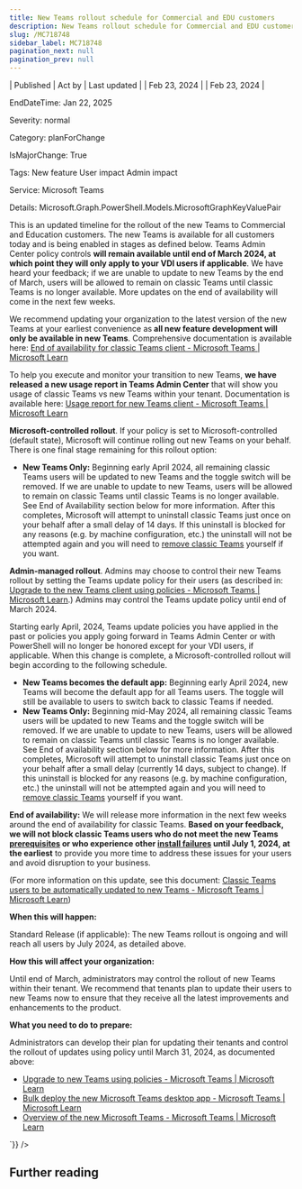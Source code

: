 ```yaml
---
title: New Teams rollout schedule for Commercial and EDU customers
description: New Teams rollout schedule for Commercial and EDU customers
slug: /MC718748
sidebar_label: MC718748
pagination_next: null
pagination_prev: null
---
```



| Published | Act by | Last updated |
| Feb 23, 2024 |  | Feb 23, 2024 |

EndDateTime: Jan 22, 2025

Severity: normal

Category: planForChange

IsMajorChange: True

Tags: New feature User impact Admin impact

Service: Microsoft Teams

Details: Microsoft.Graph.PowerShell.Models.MicrosoftGraphKeyValuePair

<div dangerouslySetInnerHTML={{__html:`
<p>This is an updated timeline for the rollout of the new Teams to Commercial and Education customers. The new Teams is available for all customers today and is being enabled in stages as defined below. Teams Admin Center policy controls <b>will remain available until end of March 2024, at which point they will only apply to your VDI users if applicable</b>. We have heard your feedback; if we are unable to update to new Teams by the end of March, users will be allowed to remain on classic Teams until classic Teams is no longer available. More updates on the end of availability will come in the next few weeks.</p><p>We recommend updating your organization to the latest version of the new Teams at your earliest convenience as<b> all new feature development will only be available in new Teams</b>. Comprehensive documentation is available here: <a href="https://learn.microsoft.com/microsoftteams/teams-classic-client-end-of-availability" target="_blank">End of availability for classic Teams client - Microsoft Teams | Microsoft Learn</a>
</p><p>To help you execute and monitor your transition to new Teams, <b>we have released a new usage report in Teams Admin Center</b> that will show you usage of classic Teams vs new Teams within your tenant. Documentation is available here: <a href="https://learn.microsoft.com/MicrosoftTeams/new-teams-usage-report" target="_blank">Usage report for new Teams client - Microsoft Teams | Microsoft Learn</a>
</p><p><b>Microsoft-controlled rollout</b>. If your policy is set to Microsoft-controlled (default state), Microsoft will continue rolling out new Teams on your behalf. There is one final stage remaining for this rollout option:
</p><ul><li><b>New Teams Only:</b> Beginning early April 2024, all remaining classic Teams users will be updated to new Teams and the toggle switch will be removed. If we are unable to update to new Teams, users will be allowed to remain on classic Teams until classic Teams is no longer available. See End of Availability section below for more information. After this completes, Microsoft will attempt to uninstall classic Teams just once on your behalf after a small delay of 14 days. If this uninstall is blocked for any reasons (e.g. by machine configuration, etc.) the uninstall will not be attempted again and you will need to <a href="https://learn.microsoft.com/microsoftteams/msi-deployment#uninstallation" target="_blank">remove classic Teams</a> yourself if you want.
</li></ul><p><b>Admin-managed rollout</b>. Admins may choose to control their new Teams rollout by setting the Teams update policy for their users (as described in: <a href="https://learn.microsoft.com/microsoftteams/new-teams-deploy-using-policies?tabs=teams-admin-center" target="_blank">Upgrade to the new Teams client using policies - Microsoft Teams | Microsoft Learn</a>.) Admins may control the Teams update policy until end of March 2024. 
</p><p>Starting early April, 2024, Teams update policies you have applied in the past or policies you apply going forward in Teams Admin Center or with PowerShell will no longer be honored except for your VDI users, if applicable. When this change is complete, a Microsoft-controlled rollout will begin according to the following schedule.
</p><ul><li><b>New Teams becomes the default app:</b> Beginning early April 2024, new Teams will become the default app for all Teams users. The toggle will still be available to users to switch back to classic Teams if needed.
</li><li><b>New Teams Only:</b> Beginning mid-May 2024, all remaining classic Teams users will be updated to new Teams and the toggle switch will be removed. If we are unable to update to new Teams, users will be allowed to remain on classic Teams until classic Teams is no longer available. See End of availability section below for more information. After this completes, Microsoft will attempt to uninstall classic Teams just once on your behalf after a small delay (currently 14 days, subject to change). If this uninstall is blocked for any reasons (e.g. by machine configuration, etc.) the uninstall will not be attempted again and you will need to <a href="https://learn.microsoft.com/microsoftteams/msi-deployment#uninstallation" target="_blank">remove classic Teams</a> yourself if you want.
</li></ul><p><b>End of availability:</b> We will release more information in the next few weeks around the end of availability for classic Teams. <b>Based on your feedback, we will not block classic Teams users who do not meet the new Teams </b><a href="https://learn.microsoft.com/microsoftteams/new-teams-deploy-using-policies?tabs=teams-admin-center#prerequisites" target="_blank" style="font-weight: bold;">prerequisites</a><b> or who experience other </b><a href="https://learn.microsoft.com/microsoftteams/new-teams-troubleshooting-installation" target="_blank" style="font-weight: bold;">install failures</a><b> until July 1, 2024,&nbsp;at the earliest</b> to provide you more time to address these issues for your users and avoid disruption to your business.
</p><p>(For more information on this update, see this document: <a href="https://learn.microsoft.com/MicrosoftTeams/new-teams-automatic-upgrade-announced" target="_blank">Classic Teams users to be automatically updated to new Teams - Microsoft Teams | Microsoft Learn</a>)</p><p><b>When this will happen:</b> 
</p><p>Standard Release (if applicable): The new Teams rollout is ongoing and will reach all users by July 2024, as detailed above.
</p><p><b>How this will affect your organization:</b>
</p><p>Until end of March, administrators may control the rollout of new Teams within their tenant. We recommend that tenants plan to update their users to new Teams now to ensure that they receive all the latest improvements and enhancements to the product.
</p><p><b>What you need to do to prepare:</b>
</p><p>Administrators can develop their plan for updating their tenants and control the rollout of updates using policy until March 31, 2024, as documented above: 
</p><ul><li><a href="https://learn.microsoft.com/microsoftteams/new-teams-deploy-using-policies?tabs=teams-admin-center" target="_blank">Upgrade to new Teams using policies - Microsoft Teams | Microsoft Learn</a>
</li><li><a href="https://learn.microsoft.com/microsoftteams/new-teams-bulk-install-client" target="_blank">Bulk deploy the new Microsoft Teams desktop app - Microsoft Teams | Microsoft Learn</a>
</li><li><a href="https://learn.microsoft.com/microsoftteams/new-teams-desktop-admin" target="_blank">Overview of the new Microsoft Teams - Microsoft Teams | Microsoft Learn </a></li></ul>
`}} />

## Further reading

